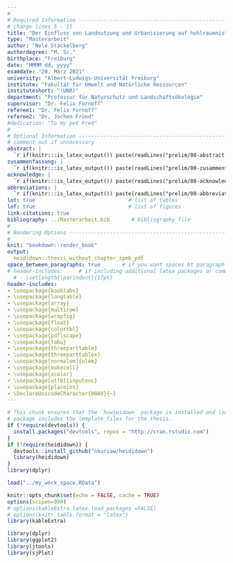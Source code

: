 ```yaml
---
#
# Required Information --------------------------------------------------------
# change lines 5 - 15
title: "Der Einfluss von Landnutzung und Urbanisierung auf hohlraumnistende Wildbienen und deren Gegenspieler"
type: "Masterarbeit"
author: "Nele Stackelberg"
authordegree: "M. Sc."
birthplace: "Freiburg"
date: "MMMM dd, yyyy"
examdate: "20. März 2021"
university: "Albert-Ludwigs-Universität Freiburg"
institute: "Fakultät für Umwelt und Natürliche Ressourcen"
instituteshort: "(UNR)"
department: "Professur für Naturschutz und Landschaftsökologie"
supervisor: "Dr. Felix Fornoff"
referee1: "Dr. Felix Fornoff"
referee2: "Dr. Jochen Fründ"
#dedication: "To my pet Fred"
#
# Optional Information --------------------------------------------------------
# comment out if unnecessary
abstract: |  
  `r if(knitr:::is_latex_output()) paste(readLines("prelim/00-abstract.Rmd"), collapse = '\n  ')`
zusammenfassung: |
  `r if(knitr:::is_latex_output()) paste(readLines("prelim/00-zusammenfassung.Rmd"), collapse = '\n  ')`
acknowledge: |  
  `r if(knitr:::is_latex_output()) paste(readLines("prelim/00-acknowledge.Rmd"), collapse = '\n  ')`
abbreviations: |  
  `r if(knitr:::is_latex_output()) paste(readLines("prelim/00-abbreviations.Rmd"), collapse = '\n  ')`
lot: true                              # list of tables
lof: true                              # list of figures
link-citations: true
bibliography: ../Masterarbeit.bib       # bibliography file
#
# Rendering Options -----------------------------------------------------------
#
knit: "bookdown::render_book"
output: 
  heididown::thesis_without_chapter_ipmb_pdf
space_between_paragraphs: true       # if you want spaces bt paragraph
# header-includes:     # if including additional latex packages or commands
  # - \setlength{\parindent}{17pt}
header-includes:
- \usepackage{booktabs}
- \usepackage{longtable}
- \usepackage{array}
- \usepackage{multirow}
- \usepackage{wrapfig}
- \usepackage{float}
- \usepackage{colortbl}
- \usepackage{pdflscape}
- \usepackage{tabu}
- \usepackage{threeparttable}
- \usepackage{threeparttablex}
- \usepackage[normalem]{ulem}
- \usepackage{makecell}
- \usepackage{xcolor}
- \usepackage[utf8]{inputenc}
- \usepackage{placeins}
- \DeclareUnicodeCharacter{00A0}{~}
---
```


<!--
Above is the YAML (YAML Ain't Markup Language) header that includes a lot of
metadata used to produce the document.  Be careful with spacing in this header!
If you'd like to include a comment that won't be produced in your resulting file
enclose it in a block like this.
-->

<!--
If you receive a duplicate label error after knitting, make sure to delete the
index.Rmd file and then knit again.
-->

```r
# This chunk ensures that the `huwiwidown` package is installed and loaded. This
# package includes the template files for the thesis.
if (!require(devtools)) {
  install.packages("devtools", repos = "http://cran.rstudio.com")
}
if (!require(heididown)) {
  devtools::install_github("nkurzaw/heididown")
  library(heididown)
}
library(dplyr)

load("../my_work_space.RData")

knitr::opts_chunk$set(echo = FALSE, cache = TRUE)
options(scipen=999)
# options(kableExtra.latex.load_packages =FALSE)
# options(knitr.table.format = "latex")
library(kableExtra)

library(dplyr)
library(ggplot2)
library(jtools)
library(sjPlot)

```

<!-- 
The {.unnumbered} option here means that the introduction will be "Section  0."
You can also use {-} for no numbers on section. 
-->

<!--
The body of the thesis starts underneath the text below. Feel free to delete
everything below this.
-->

<!-- # About this Thesis Template {-} -->

<!-- Welcome to the Heidelberg biosciences thesis template. This template is based on the famous two mandatory   -->
<!-- pages that the Faculty of Biosciences at Heidelberg University requires for dissertations. -->
<!-- It was adapted from [phister/huwiwidown](https://github.com/phister/huwiwidown) that  -->
<!-- in turn is based on [ismayc/thesisdown](https://github.com/ismayc/thesisdown). -->


<!-- ## Why use R Markdown? {-} -->

<!-- _R Markdown_ creates a simple and straightforward way to interface with the -->
<!-- beauty of LaTeX. Packages have been written in **R** to work directly with LaTeX -->
<!-- to produce nicely formatting tables and paragraphs.  -->

<!-- _R Markdown_ also allows you to read in your data, to analyze it and to -->
<!-- visualize it using **R** functions, and also to provide the documentation and -->
<!-- commentary on the results of your project. Using _R Markdown_ will also allow -->
<!-- you to easily keep track of your analyses in **R** chunks of code, with the  -->
<!-- resulting plots and output included as well. -->
